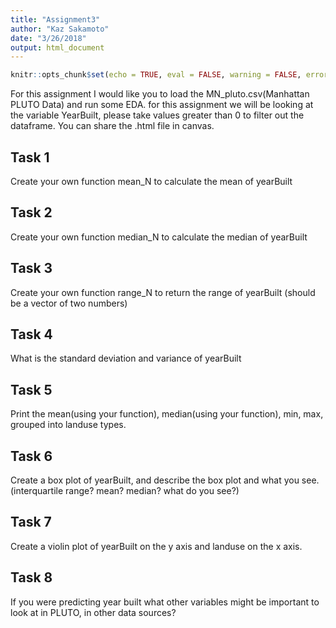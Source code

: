 ```yaml
---
title: "Assignment3"
author: "Kaz Sakamoto"
date: "3/26/2018"
output: html_document
---
```

    
```r
knitr::opts_chunk$set(echo = TRUE, eval = FALSE, warning = FALSE, error = FALSE)
```

For this assignment I would like you to load the MN_pluto.csv(Manhattan PLUTO Data) and run some EDA. for this assignment we will be looking at the variable YearBuilt, please take values greater than 0 to filter out the dataframe.  You can share the .html file in canvas.


## Task 1

Create your own function mean_N to calculate the mean of yearBuilt

## Task 2

Create your own function median_N to calculate the median of yearBuilt

## Task 3

Create your own function range_N to return the range of yearBuilt (should be a vector of two numbers)

## Task 4
What is the standard deviation and variance of yearBuilt


## Task 5

Print the mean(using your function), median(using your function), min, max, grouped into
landuse types.

## Task 6
Create a box plot of yearBuilt, and describe the box plot and what you see. (interquartile range? mean? median? what do you see?)

## Task 7
Create a violin plot of yearBuilt on the y axis and landuse on the x axis.

## Task 8
If you were predicting year built what other variables might be important to look at in PLUTO, in other data sources?